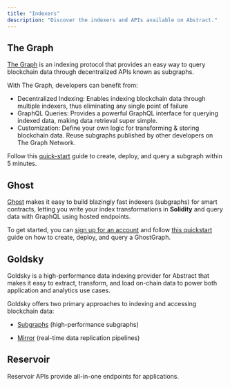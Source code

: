 ```yaml
---
title: "Indexers"
description: "Discover the indexers and APIs available on Abstract."
---
```


## The Graph

[The Graph](https://thegraph.com/) is an indexing protocol that provides an easy way to query blockchain data through decentralized APIs known as subgraphs. 

With The Graph, developers can benefit from:
 - Decentralized Indexing: Enables indexing blockchain data through multiple indexers, thus eliminating any single point of failure
 - GraphQL Queries: Provides a powerful GraphQL interface for querying indexed data, making data retrieval super simple.
 - Customization: Define your own logic for transforming & storing blockchain data. Reuse subgraphs published by other developers on The Graph Network.

Follow this [quick-start](https://thegraph.com/docs/en/quick-start/) guide to create, deploy, and query a subgraph within 5 minutes.

<Card
  title="View The Graph Docs"
  icon="link"
  href="https://thegraph.com/docs/"
/>

## Ghost

[Ghost](https://GhostGraph.xyz/) makes it easy to build blazingly fast indexers (subgraphs) for smart contracts, letting you write your index transformations in **Solidity** and query data with GraphQL using hosted endpoints.

To get started, you can [sign up for an account](https://app.ghostlogs.xyz/ghostgraph/sign-up) and follow [this quickstart](https://docs.ghostlogs.xyz/category/-getting-started-1) guide on how to create, deploy, and query a GhostGraph.

<Card
  title="View Ghost Docs"
  icon="link"
  href="https://docs.tryghost.xyz/ghostgraph/overview"
/>

## Goldsky

Goldsky is a high-performance data indexing provider for Abstract that makes it easy to extract,
transform, and load on-chain data to power both application and analytics use cases.

Goldsky offers two primary approaches to indexing and accessing blockchain data:

- [Subgraphs](https://docs.goldsky.com/subgraphs/introduction) (high-performance subgraphs)

- [Mirror](https://docs.goldsky.com/mirror/introduction) (real-time data replication pipelines)

<Card
  title="View Goldsky Docs"
  icon="link"
  href="https://docs.goldsky.com/chains/abstract"
/>


## Reservoir

Reservoir APIs provide all-in-one endpoints for applications.

<Card
  title="View Reservoir Docs"
  icon="link"
  href="https://docs.reservoir.tools/reference/what-is-reservoir"
/>
